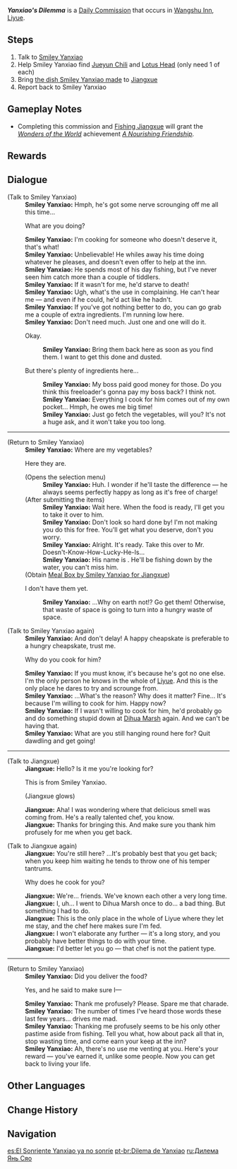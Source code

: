 {{Quest Infobox
|id            = 22003
|image         = Commission Yanxiao's Dilemma.png
|type          = Commission
|summary       = Yanxiao is preparing a meal for the freeloader Jiangxue, despite his unwilling attitude at the task. He asks the Traveler to get some vegetables for, and then to deliver the food.
|startLocation = [[Wangshu Inn]], [[Liyue]]
|region        = Liyue
|area          = Bishui Plain
|subarea       = Wangshu Inn
|characters    = Jiangxue; Smiley Yanxiao; Traveler
|npc           = Smiley Yanxiao
|other         = *Grants the achievement [[A Nourishing Friendship]] if [[Fishing Jiangxue]] has also been completed.
*AR-Dependent Rewards
}}
'''''Yanxiao's Dilemma''''' is a [[Daily Commission]] that occurs in [[Wangshu Inn]], [[Liyue]].

==Steps==
#Talk to [[Smiley Yanxiao]]
#Help Smiley Yanxiao find [[Jueyun Chili]] and [[Lotus Head]] (only need 1 of each)
#Bring [[Meal Box by Smiley Yanxiao for Jiangxue|the dish Smiley Yanxiao made]] to [[Jiangxue]]
#Report back to Smiley Yanxiao

==Gameplay Notes==
*Completing this commission and [[Fishing Jiangxue]] will grant the ''[[Wonders of the World]]'' achievement ''[[A Nourishing Friendship]]''.

==Rewards==
{{Commission Rewards|low}}

==Dialogue==
{{Quest Description|Something is bothering Smiley Yanxiao, the chef of Wangshu Inn...}}
{{Dialogue start}}
;(Talk to Smiley Yanxiao)
:'''Smiley Yanxiao:''' Hmph, he's got some nerve scrounging off me all this time...
:{{DIcon}} What are you doing?
:'''Smiley Yanxiao:''' I'm cooking for someone who doesn't deserve it, that's what!
:'''Smiley Yanxiao:''' Unbelievable! He whiles away his time doing whatever he pleases, and doesn't even offer to help at the inn.
:'''Smiley Yanxiao:''' He spends most of his day fishing, but I've never seen him catch more than a couple of tiddlers.
:'''Smiley Yanxiao:''' If it wasn't for me, he'd starve to death!
:'''Smiley Yanxiao:''' Ugh, what's the use in complaining. He can't hear me &mdash; and even if he could, he'd act like he hadn't.
:'''Smiley Yanxiao:''' If you've got nothing better to do, you can go grab me a couple of extra ingredients. I'm running low here.
:'''Smiley Yanxiao:''' Don't need much. Just one {{Color|buzzword|[[Jueyun Chili]]}} and one {{Color|buzzword|[[Lotus Head]]}} will do it.
:{{DIcon}} Okay.
::'''Smiley Yanxiao:''' Bring them back here as soon as you find them. I want to get this done and dusted.
:{{DIcon}} But there's plenty of ingredients here...
::'''Smiley Yanxiao:''' My boss paid good money for those. Do you think this freeloader's gonna pay my boss back? I think not.
::'''Smiley Yanxiao:''' Everything I cook for him comes out of my own pocket... Hmph, he owes me big time!
::'''Smiley Yanxiao:''' Just go fetch the vegetables, will you? It's not a huge ask, and it won't take you too long.
----
;(Return to Smiley Yanxiao)
:'''Smiley Yanxiao:''' Where are my vegetables?
:{{DIcon}} Here they are.
:;(Opens the selection menu)
::'''Smiley Yanxiao:''' Huh. I wonder if he'll taste the difference &mdash; he always seems perfectly happy as long as it's free of charge!
:;(After submitting the items)
::'''Smiley Yanxiao:''' Wait here. When the food is ready, I'll get you to take it over to him.
::'''Smiley Yanxiao:''' Don't look so hard done by! I'm not making you do this for free. You'll get what you deserve, don't you worry.
::'''Smiley Yanxiao:''' Alright. It's ready. Take this over to Mr. Doesn't-Know-How-Lucky-He-Is...
::'''Smiley Yanxiao:''' His name is {{Color|buzzword|Jiangxue}}. He'll be fishing down by the water, you can't miss him.
:;(Obtain [[Meal Box by Smiley Yanxiao for Jiangxue]])
:{{DIcon}} I don't have them yet.
::'''Smiley Yanxiao:''' ...Why on earth not!? Go get them! Otherwise, that waste of space is going to turn into a hungry waste of space.

;(Talk to Smiley Yanxiao again)
:'''Smiley Yanxiao:''' And don't delay! A happy cheapskate is preferable to a hungry cheapskate, trust me.
:{{DIcon}} Why do you cook for him?
:'''Smiley Yanxiao:''' If you must know, it's because he's got no one else. I'm the only person he knows in the whole of [[Liyue]]. And this is the only place he dares to try and scrounge from.
:'''Smiley Yanxiao:''' ...What's the reason? Why does it matter? Fine... It's because I'm willing to cook for him. Happy now?
:'''Smiley Yanxiao:''' If I wasn't willing to cook for him, he'd probably go and do something stupid down at [[Dihua Marsh]] again. And we can't be having that.
:'''Smiley Yanxiao:''' What are you still hanging round here for? Quit dawdling and get going!
----
;(Talk to Jiangxue)
:'''Jiangxue:''' Hello? Is it me you're looking for?
:{{DIcon}} This is from Smiley Yanxiao.
:;(Jiangxue glows)
:'''Jiangxue:''' Aha! I was wondering where that delicious smell was coming from. He's a really talented chef, you know.
:'''Jiangxue:''' Thanks for bringing this. And make sure you thank him profusely for me when you get back.

;(Talk to Jiangxue again)
:'''Jiangxue:''' You're still here? ...It's probably best that you get back; when you keep him waiting he tends to throw one of his temper tantrums.
:{{DIcon}} Why does he cook for you?
:'''Jiangxue:''' We're... friends. We've known each other a very long time.
:'''Jiangxue:''' I, uh... I went to Dihua Marsh once to do... a bad thing. But something I had to do.
:'''Jiangxue:''' This is the only place in the whole of Liyue where they let me stay, and the chef here makes sure I'm fed.
:'''Jiangxue:''' I won't elaborate any further &mdash; it's a long story, and you probably have better things to do with your time.
:'''Jiangxue:''' I'd better let you go &mdash; that chef is not the patient type.
----
;(Return to Smiley Yanxiao)
:'''Smiley Yanxiao:''' Did you deliver the food?
:{{DIcon}} Yes, and he said to make sure I&mdash;
:'''Smiley Yanxiao:''' Thank me profusely? Please. Spare me that charade.
:'''Smiley Yanxiao:''' The number of times I've heard those words these last few years... drives me mad.
:'''Smiley Yanxiao:''' Thanking me profusely seems to be his only other pastime aside from fishing. Tell you what, how about pack all that in, stop wasting time, and come earn your keep at the inn?
:'''Smiley Yanxiao:''' Ah, there's no use me venting at you. Here's your reward &mdash; you've earned it, unlike some people. Now you can get back to living your life.
{{Dialogue end}}

==Other Languages==
{{Other Languages
|en      = Yanxiao's Dilemma
|zhs     = 勿言勿笑
|zhs_rm  = Wù Yán Wù Xiào
|zht     = 勿言勿笑
|zht_rm  = Wù Yán Wù Xiào
|zh_tl   = Do Not Talk, Do Not Laugh
|zh_note = {{zh|言笑|yánxiào|tl=talk and laugh}} refers to [[Smiley Yanxiao]].
|ja      = 言葉も笑顔もなし
|ja_rm   = Kotoba mo Egao mo Nashi
|ja_tl   = No Words and No Smile
|ko      = 묵언묵소
|ko_rm   = Muk'eonmukso
|ko_tl   = Silence and No Laugh
|es      = El Sonriente Yanxiao ya no sonríe
|es_tl   = Smiling Yanxiao no Longer Smiles
|fr      = Le dilemme de Yanxiao
|fr_tl   = Yanxiao's Dilemma
|ru      = Дилемма Янь Сяо
|ru_tl   = Yanxiao's Dilemma
|th      = ไม่พูดไม่ยิ้ม
|th_rm   = 
|th_tl   = No Talk No Smile
|vi      = Không Cười Không Nói
|vi_tl   = No Smile No Talk
|de      = Lächeln verboten
|de_tl   = Smiling Prohibited
|id      = Dilema Smiley Yanxiao
|id_tl   = Smiley Yanxiao's Dilemma
|pt      = Dilema de Yanxiao
|pt_tl   = Yanxiao's Dilemma
|tr      = Yanxiao'nun İkilemi
|tr_tl   = 
|it      = Il dilemma di Yanxiao
|it_tl   = 
}}

==Change History==
{{Change History|1.0}}

==Navigation==
{{Commission Navbox|Liyue|Standalone}}

[[es:El Sonriente Yanxiao ya no sonríe]]
[[pt-br:Dilema de Yanxiao]]
[[ru:Дилема Янь Сяо]]